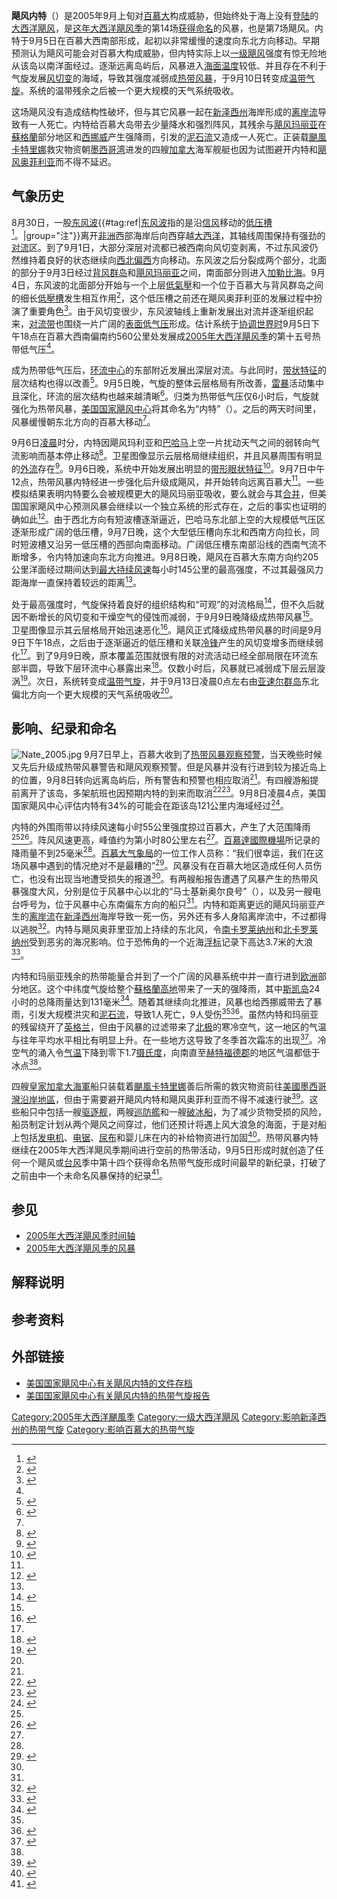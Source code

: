 {{noteTA
|G1=USState
|G2=Cyclone
|1=zh-hans:百慕大;zh-hk:百慕達;zh-tw:百慕達;
}}
{{Infobox Hurricane
| Name=飓风内特<br />{{lang|en|Hurricane Nate}}
| Type=飓风
| Year=2005
| Basin=Atl
| Image location=Nate Sept 7 2005 1730Z.jpg
| Image name=2005年9月7日的飓风内特
| alt=飓风的卫星照片
| Formed= {{Start date|2005|09|05}}
| Dissipated= {{End date|2005|09|10}}
| 1-min winds=80
| Pressure=979
| Damages=0
| Inflated=
| Fatalities=直接造成两人死亡<br /><small>（两者都是由内特和[[2005年飓风玛丽亚|飓风玛丽亚]]一起造成）</small>
| Areas=[[百慕大|百慕大]]、[[美國東岸|美國東岸]]、[[蘇格蘭|蘇格蘭]]、[[挪威|挪威]]
| Hurricane season=[[2005年大西洋颶風季|2005年大西洋颶風季]]
}}

'''飓风内特'''（{{lang-en|Hurricane Nate}}）是2005年9月上旬对[[百慕大|百慕大]]构成威胁，但始终处于海上没有[[登陆_(气象学)|登陆]]的[[北大西洋熱帶氣旋|大西洋飓风]]，是[[2005年大西洋颶風季|这年大西洋飓风季]]的第14场[[热带气旋命名|获得命名]]的风暴，也是第7场飓风。内特于9月5日在百慕大西南部形成，起初以非常缓慢的速度向东北方向移动。早期预测认为飓风可能会对百慕大构成威胁，但内特实际上以[[萨菲尔-辛普森飓风等级|一级飓风]]强度有惊无险地从该岛以南洋面经过。逐渐远离岛屿后，风暴进入[[海面温度|海面温度]]较低、并且存在不利于气旋发展[[风切变|风切变]]的海域，导致其强度减弱成[[热带气旋|热带风暴]]，于9月10日转变成[[温带气旋|温带气旋]]。系统的温带残余之后被一个更大规模的天气系统吸收。

这场飓风没有造成结构性破坏，但与其它风暴一起在[[新泽西州|新泽西州]]海岸形成的[[离岸流|离岸流]]导致有一人死亡。内特给百慕大岛带去少量降水和强烈阵风，其残余与[[2005年飓风玛丽亚|飓风玛丽亚]]在[[蘇格蘭|蘇格蘭]]部分地区和[[西挪威|西挪威]]产生强降雨，引发的[[泥石流|泥石流]]又造成一人死亡。正装载[[2005年飓风卡特里娜|颶風卡特里娜]]救灾物资朝[[墨西哥湾|墨西哥湾]]进发的四艘[[加拿大|加拿大]]海军舰艇也因为试图避开内特和[[2005年飓风奥菲利亚|飓风奥菲利亚]]而不得不延迟。

==气象历史==
{{storm path|Nate 2005 track.png|alt=风暴的路径地图。地图的左方可以看到美国东部，百慕大较为接近风暴中心。}}
8月30日，一股[[东风波|东风波]]{{#tag:ref|[[东风波|东风波]]指的是沿[[信风|信风]]移动的[[低压槽|低压槽]]<ref name="glo">{{cite report | publisher = National Hurricane Center | date = 2013-03-25 | accessdate = 2014-06-15 | title = Glossary of NHC Terms | archivedate = 2014-06-01 | archiveurl = https://web.archive.org/web/20140601020814/http://www.nhc.noaa.gov/aboutgloss.shtml | deadurl = no | url = http://www.nhc.noaa.gov/aboutgloss.shtml }}</ref>。|group="注"}}离开[[非洲|非洲]]西部海岸后向西穿越[[大西洋|大西洋]]，其轴线周围保持有强劲的[[对流|对流]]区。到了9月1日，大部分深层对流都已被西南向风切变剥离，不过东风波仍然维持着良好的状态继续向[[罗盘方位|西北偏西]]方向移动。东风波之后分裂成两个部分，北面的部分于9月3日经过[[背风群岛_(加勒比海)|背风群岛]]和[[2005年飓风玛丽亚|飓风玛丽亚]]之间，南面部分则进入[[加勒比海|加勒比海]]。9月4日，东风波的北面部分开始与一个上层[[低氣壓|低氣壓]]和一个位于百慕大与背风群岛之间的细长[[低壓槽|低壓槽]]发生相互作用<ref name="NateTCR">{{cite web |author=Stacy R. Stewart |title=Hurricane Nate Tropical Cyclone Report |date=2005-11-29 |publisher=National Hurricane Center |accessdate=2013-09-29 |deadurl=no |url=http://www.nhc.noaa.gov/pdf/TCR-AL152005_Nate.pdf |format=PDF |archivedate=2013-02-25 |archiveurl=https://web.archive.org/web/20130225113221/http://www.nhc.noaa.gov/pdf/TCR-AL152005_Nate.pdf }}</ref>，这个低压槽之前还在飓风奥菲利亚的发展过程中扮演了重要角色<ref>{{cite web |author=Jack Beven and Hugh D. Cobb, III |title=Hurricane Ophelia Tropical Cyclone Report |date=2006-01-26 |publisher=National Hurricane Center |deadurl=no |accessdate=2013-09-29 |url=http://www.nhc.noaa.gov/pdf/TCR-AL162005_Ophelia.pdf |format=[[PDF|PDF]] |archivedate=2013-08-23 |archiveurl=https://web.archive.org/web/20130823145046/http://www.nhc.noaa.gov/pdf/TCR-AL162005_Ophelia.pdf }}</ref>。由于风切变很少，东风波轴线上重新发展出对流并逐渐组织起来，[[雨带|对流带]]也围绕一片广阔的[[天氣圖|表面低气压]]形成。估计系统于[[协调世界时|协调世界时]]9月5日下午18点在百慕大西南偏南约560公里处发展成[[2005年大西洋飓风季|2005年大西洋飓风季]]的第十五号热带低气压<ref name="NateTCR" />。

成为热带低气压后，[[风眼|环流中心]]的东部附近发展出深层对流。与此同时，[[雨带|带状特征]]的层次结构也得以改善<ref>{{cite web |author=Robert Molleda and Richard Pasch |title=Tropical Depression 15 Discussion Number 1 |date=2005-09-05 |publisher=National Hurricane Center |accessdate=2014-10-02 |deadurl=no |url=http://www.nhc.noaa.gov/archive/2005/dis/al152005.discus.001.shtml? |archivedate=2012-10-10 |archiveurl=https://web.archive.org/web/20121010181019/http://www.nhc.noaa.gov/archive/2005/dis/al152005.discus.001.shtml }}</ref>。9月5日晚，气旋的整体云层格局有所改善，[[雷暴|雷暴]]活动集中且深化，环流的层次结构也越来越清晰<ref>{{cite web |author=Richard Knabb |title=Tropical Storm Nate Discussion Number 2 |date=2005-09-05 |publisher=National Hurricane Center |deadurl=no |accessdate=2013-09-29 |url=http://www.nhc.noaa.gov/archive/2005/dis/al152005.discus.002.shtml? |archivedate=2012-10-10 |archiveurl=https://web.archive.org/web/20121010180931/http://www.nhc.noaa.gov/archive/2005/dis/al152005.discus.002.shtml }}</ref>。归类为热带低气压仅6小时后，气旋就强化为热带风暴，[[国家飓风中心|美国国家飓风中心]]将其命名为“内特”（{{lang|en|Nate}}）。之后的两天时间里，风暴缓慢朝东北方向的百慕大移动<ref name="NateTCR" />。

9月6日[[凌晨|凌晨]]时分，内特因飓风玛利亚和[[巴哈马|巴哈马]]上空一片扰动天气之间的弱转向气流影响而基本停止移动<ref>{{cite web |author=Stacy Stewart |title=Tropical Storm Nate Discussion Number 3 |date=2005-09-06 |publisher=National Hurricane Center |accessdate=2013-09-29 |url=http://www.nhc.noaa.gov/archive/2005/dis/al152005.discus.003.shtml? |deadurl=no |archiveurl=https://web.archive.org/web/20121010180614/http://www.nhc.noaa.gov/archive/2005/dis/al152005.discus.003.shtml |archivedate=2012-10-10 }}</ref>。卫星图像显示云层格局继续组织，并且风暴周围有明显的[[外流_(气象)|外流]]存在<ref>{{cite web |author=Lixion Avila |title=Tropical Storm Nate Discussion Number 4 |date=2005-09-06 |publisher=National Hurricane Center |accessdate=2013-09-29 |archivedate=2012-10-10 |deadurl=no |archiveurl=https://web.archive.org/web/20121010180837/http://www.nhc.noaa.gov/archive/2005/dis/al152005.discus.004.shtml |url=http://www.nhc.noaa.gov/archive/2005/dis/al152005.discus.004.shtml? }}</ref>。9月6日晚，系统中开始发展出明显的[[风眼|带形眼状特征]]<ref>{{cite web |author=David Roberts and Jack Beven |title=Tropical Storm Nate Discussion Number 6 |date=2005-09-06 |publisher=National Hurricane Center |accessdate=2013-09-29 |archivedate=2012-10-10 |deadurl=no |url=http://www.nhc.noaa.gov/archive/2005/dis/al152005.discus.006.shtml? |archiveurl=https://web.archive.org/web/20121010181208/http://www.nhc.noaa.gov/archive/2005/dis/al152005.discus.006.shtml }}</ref>。{{lang|en|[[协调世界时|UTC]]}}9月7日中午12点，热带风暴内特经进一步强化后升级成飓风，并开始转向远离百慕大<ref name="NateTCR" />。一些模拟结果表明内特要么会被规模更大的飓风玛丽亚吸收，要么就会与其[[藤原效應|合并]]，但美国国家飓风中心预测风暴会继续以一个独立系统的形式存在，之后的事实也证明的确如此<ref>{{cite web |author=David Roberts and Jack Beven |title=Hurricane Nate Discussion Number 10 |date=2005-09-07 |publisher=National Hurricane Center |accessdate=2013-09-29 |url=http://www.nhc.noaa.gov/archive/2005/dis/al152005.discus.010.shtml |archivedate=2012-10-10 |deadurl=no |archiveurl=https://web.archive.org/web/20121010181234/http://www.nhc.noaa.gov/archive/2005/dis/al152005.discus.010.shtml }}</ref>。由于西北方向有短波槽逐渐逼近，巴哈马东北部上空的大规模低气压区逐渐形成广阔的低压槽，9月7日晚，这个大型低压槽向东北和西南方向拉长，同时短波槽又沿另一低压槽的西部向南面移动。广阔低压槽东南部沿线的西南气流不断增多，令内特加速向东北方向推进。9月8日晚，飓风在百慕大东南方向约205公里洋面经过期间达到[[最大持续风速|最大持续风速]]每小时145公里的最高强度，不过其最强风力距海岸一直保持着较远的距离<ref name="NateTCR" />。

处于最高强度时，气旋保持着良好的组织结构和“可观”的对流格局<ref>{{cite web |author=Jamie Rhome and Jack Beven |title=Hurricane Nate Discussion Number 14 |date=2005-09-08 |publisher=National Hurricane Center |accessdate=2013-09-29 |url=http://www.nhc.noaa.gov/archive/2005/dis/al152005.discus.014.shtml? |archivedate=2012-10-10 |deadurl=no |archiveurl=https://web.archive.org/web/20121010181044/http://www.nhc.noaa.gov/archive/2005/dis/al152005.discus.014.shtml }}</ref>，但不久后就因不断增长的风切变和干燥空气的侵蚀而减弱，于9月9日晚降级成热带风暴<ref name="NateTCR" />。卫星图像显示其云层格局开始迅速恶化<ref>{{cite web |author=Jamie Rhome and James Franklin |title=Hurricane Nate Discussion Number 15 |date=2005-09-09 |publisher=National Hurricane Center |accessdate=2013-09-29 |deadurl=no |url=http://www.nhc.noaa.gov/archive/2005/dis/al152005.discus.015.shtml? |archivedate=2012-10-10 |archiveurl=https://web.archive.org/web/20121010180731/http://www.nhc.noaa.gov/archive/2005/dis/al152005.discus.015.shtml }}</ref>。飓风正式降级成热带风暴的时间是{{lang|en|UTC}}9月9日下午18点，之后由于逐渐逼近的低压槽和关联[[冷锋|冷锋]]产生的风切变增多而继续弱化<ref name="NateTCR" />。到了9月9日晚，原本覆盖范围就很有限的对流活动已经全部局限在环流东部半圆，导致下层环流中心暴露出来<ref>{{cite web |author=Eric Blake and Lixion Avila |title=Hurricane Kate Discussion Number 17 |date=2005-09-09 |publisher=National Hurricane Center |accessdate=2013-09-29 |url=http://www.nhc.noaa.gov/archive/2005/dis/al152005.discus.017.shtml? |archivedate=2012-10-10 |deadurl=no |archiveurl=https://web.archive.org/web/20121010181122/http://www.nhc.noaa.gov/archive/2005/dis/al152005.discus.017.shtml }}</ref>。仅数小时后，风暴就已减弱成下层云层漩涡<ref>{{cite web |author=Jamie Rhome and Jack Beven |title=Hurricane Kate Discussion Number 18 |date=2005-09-09 |publisher=National Hurricane Center |accessdate=2013-09-29 |url=http://www.nhc.noaa.gov/archive/2005/dis/al152005.discus.018.shtml? |archivedate=2012-10-10 |deadurl=no |archiveurl=https://web.archive.org/web/20121010181221/http://www.nhc.noaa.gov/archive/2005/dis/al152005.discus.018.shtml }}</ref>。次日，系统转变成[[温带气旋|温带气旋]]，并于{{lang|en|UTC}}9月13日凌晨0点左右由[[亚速尔群岛|亚速尔群岛]]东北偏北方向一个更大规模的天气系统吸收<ref name="NateTCR" />。

== 影响、纪录和命名 ==
[[File:Nate_2005.jpg|right]]
9月7日早上，百慕大收到了[[熱帶氣旋警告|热带风暴观察预警]]，当天晚些时候又先后升级成热带风暴警告和飓风观察预警。但是风暴并没有行进到较为接近岛上的位置，9月8日转向远离岛屿后，所有警告和预警也相应取消<ref name="NateTCR" />。有四艘游船提前离开了该岛，多架航班也因预期内特的到来而取消<ref>{{cite web | author = Stuart Roberts | title = Bermuda braces itself as Hurricane Nate moves closer | date = 2005-09-08 | publisher = Associated Press | work = {{Subscription required | via = HighBeam Research}} | accessdate = 2013-09-29 | url = http://www.highbeam.com/doc/1P1-112912994.html | archive-url = https://web.archive.org/web/20121022212715/http://www.highbeam.com/doc/1P1-112912994.html | archive-date = 2012-10-22 | dead-url = yes }}</ref><ref>{{cite web | author =  | title = Flights canceled in Bermuda due to Hurricane Nate | date = 2005-09-08 | publisher = Airline Industry Information | accessdate = 2014-10-03 | url = http://www.highbeam.com/doc/1G1-135936192.html | via = HighBeam Research | archive-url = https://web.archive.org/web/20150323165940/http://www.highbeam.com/doc/1G1-135936192.html | archive-date = 2015-03-23 | dead-url = yes }}</ref>。{{lang|en|UTC}}9月8日凌晨4点，美国国家飓风中心评估内特有34%的可能会在距该岛121公里内海域经过<ref>{{cite web |author=David Roberts and Jack Beven |title=Hurricane Nate Probabilities Number 10 |date=2005-09-07 |publisher=National Hurricane Center |accessdate=2013-09-29 |url=http://www.nhc.noaa.gov/archive/2005/prb/al152005.prblty.010.shtml |archivedate=2012-10-10 |archiveurl=https://web.archive.org/web/20121010180756/http://www.nhc.noaa.gov/archive/2005/prb/al152005.prblty.010.shtml |deadurl=no }}</ref>。

内特的外围雨带以持续风速每小时55公里强度掠过百慕大，产生了大范围降雨<ref name="NateTCR" /><ref>{{cite web |author=Mark Guishard & Roger Williams |title=The 2005 Hurricane Season in Bermuda |year= |publisher=Bermuda Weather Service |accessdate=2013-09-29 |url=http://webcache.googleusercontent.com/search?q=cache%3AYmCuQfOnmmcJ%3Awww.weather.bm%2FTropicalArchive%2FWMO_2005_Bermuda.doc%20Hurricane%20Nate%20Bermuda&hl=en&ct=clnk&cd=14&gl=us |deadurl=yes |archiveurl=https://archive.is/20120707123216/http://webcache.googleusercontent.com/search?q=cache:YmCuQfOnmmcJ:www.weather.bm/TropicalArchive/WMO_2005_Bermuda.doc+Hurricane+Nate+Bermuda&hl=en&ct=clnk&cd=14&gl=us |archivedate=2012-07-07 }}</ref>。阵风风速更高，峰值约为第小时80公里左右<ref name="AP" />。[[百慕達國際機場|百慕達國際機場]]所记录的降雨量不到25毫米<ref name="NateTCR" />。[[百慕大气象局|百慕大气象局]]的一位工作人员称：“我们很幸运，我们在这场风暴中遇到的情况绝对不是最糟的”<ref name="AP">{{cite web | author = Staff Writer | title = Hurricane Nate spares Bermuda, passes well south of island | date = 2005-09-08 | publisher = Associated Press | accessdate = 2013-09-29 | url = http://www.highbeam.com/doc/1P1-112955376.html | quote = We were lucky ... We definitely did not get the worst case scenario with this storm | archive-url = https://web.archive.org/web/20121022212734/http://www.highbeam.com/doc/1P1-112955376.html | archive-date = 2012-10-22 | dead-url = yes }}</ref>。风暴没有在百慕大地区造成任何人员伤亡，也没有出现当地遭受损失的报道<ref name="NateTCR" />。有两艘船报告遭遇了风暴产生的热带风暴强度大风，分别是位于风暴中心以北的“马士基新奥尔良号”（{{lang|en|Maersk New Orleans}}），以及另一艘电台呼号为{{lang|en|WCX858}}，位于风暴中心东南偏东方向的船只<ref name="NateTCR" />。内特和距离更远的飓风玛丽亚产生的[[离岸流|离岸流]]在[[新泽西州|新泽西州]]海岸导致一死一伤，另外还有多人身陷离岸流中，不过都得以逃脱<ref>{{cite report | author = | title = Rip Current Event Report for New Jersey | year = 2005 | publisher = National Climatic Data Center}}</ref>。内特与飓风奥菲里亚加上持续的东北风，令[[南卡罗莱纳州|南卡罗莱纳州]]和[[北卡罗莱纳州|北卡罗莱纳州]]受到恶劣的海况影响。位于恐怖角的一个近海[[浮标|浮标]]记录下高达3.7米的大浪<ref>{{cite news | author = Bruce Smith | title = Tropical Weather | date = 2005-09-11 | publisher = ''The Inland Valley Daily Bulletin''}}</ref>。

内特和玛丽亚残余的热带能量合并到了一个广阔的风暴系统中并一直行进到[[欧洲|欧洲]]部分地区。这个中纬度气旋给整个[[蘇格蘭高地|蘇格蘭高地]]带来了一天的强降雨，其中[[斯凯岛|斯凯岛]]24小时的总降雨量达到131毫米<ref name="Scotland">{{cite news | author = Philip Edgen | title = Bad weather caused by two more hurricanes Maria and Nate leave their mark in dropping temperatures | date = 2005-09-18 | publisher = ''The Sunday Telegraph''}}</ref>。随着其继续向北推进，风暴也给西挪威带去了暴雨，引发大规模洪灾和[[泥石流|泥石流]]，导致1人死亡，9人受伤<ref name="Scotland" /><ref>{{cite web |author=Jonathan Tisdall |title=Mudslides hit Vestlandet |date=2005-09-14 |publisher=Aftenposten |accessdate=2011-06-29 |url=http://www.aftenposten.no/english/local/article1114723.ece |deadurl=yes |archiveurl=https://web.archive.org/web/20110629022252/http://www.aftenposten.no/english/local/article1114723.ece |archivedate=2011-06-29 }}</ref>。虽然内特和玛丽亚的残留绕开了[[英格兰|英格兰]]，但由于风暴的过滤带来了[[北极|北极]]的寒冷空气，这一地区的气温与往年平均水平相比有明显上升。在一些地方这导致了冬季首次霜冻的出现<ref>{{cite news | author = Paul Simmons | title = Hurricanes make us shiver when they die | date = 2005-09-20 | publisher = ''The Times'' (London)}}</ref>。冷空气的涌入令[[气温|气温]]下降到零下1.7[[摄氏度|摄氏度]]，向南直至[[赫特福德郡|赫特福德郡]]的地区气温都低于冰点<ref name="Scotland" />。

四艘[[皇家加拿大海軍|皇家加拿大海軍]]船只装载着[[2005年飓风卡特里娜|颶風卡特里娜]]善后所需的救灾物资前往[[美國墨西哥灣沿岸地區|美國墨西哥灣沿岸地區]]，但由于需要避开飓风内特和飓风奥菲利亚而不得不减速行驶<ref name="Times">{{cite news |author=Jim Fox |title=Storms slow Canada aid |publisher=''St. Petersburg Times'' |date=2005-09-11 |archivedate=2012-10-10 |deadurl=yes |archiveurl=https://web.archive.org/web/20121010092656/http://www.sptimes.com/2005/09/11/Worldandnation/Storms_slow_Canada_aid.shtml |url=http://www.sptimes.com/2005/09/11/Worldandnation/Storms_slow_Canada_aid.shtml |accessdate=2013-09-29 }}</ref>。这些船只中包括一艘[[驱逐舰|驱逐舰]]，两艘[[巡防艦|巡防艦]]和一艘[[破冰船|破冰船]]，为了减少货物受损的风险，船员制定计划从两个飓风之间穿过，他们还预计将遇上风大浪急的海面，于是对船上包括[[发电机|发电机]]、[[电锯|电锯]]、[[尿布|尿布]]和婴儿床在内的补给物资进行加固<ref>{{cite news | author = Canadian Press | title = Canadian vessels must avoid storm | date = 2005-09-09 | publisher = ''The Vancouver Province''}}</ref>。热带风暴内特继续在2005年大西洋飓风季期间进行空前的热带活动，9月5日形成时就创造了任何一个飓风或[[台风|台风]]季中第十四个获得命名热带气旋形成时间最早的新纪录，打破了之前由{{link-en|1936年大西洋飓风季|1936 Atlantic hurricane season}}中一个未命名风暴保持的纪录<ref name="HURDAT">{{cite web |author=National Hurricane Center |author2=Hurricane Research Division |title=Atlantic hurricane best track (HURDAT version 2) |url=http://www.nhc.noaa.gov/data/hurdat/hurdat2-atlantic-1851-2012-060513.txt |publisher=United States National Oceanic and Atmospheric Administration |date=2013-06-18 |accessdate=2013-09-29 |archiveurl=https://web.archive.org/web/20130921061148/http://www.nhc.noaa.gov/data/hurdat/hurdat2-atlantic-1851-2012-060513.txt |archivedate=2013-09-21 |deadurl=no }}</ref>。

== 参见 ==
{{portal box|热带气旋|美国}}
* [[2005年大西洋飓风季时间轴|2005年大西洋飓风季时间轴]]
* [[2005年大西洋飓风季的风暴|2005年大西洋飓风季的风暴]]

== 解释说明 ==
{{Reflist|group="注"}}

== 参考资料 ==
{{Reflist|colwidth=30em}}

==外部链接==
{{Commons category|Hurricane Nate (2005)}}
* [http://www.nhc.noaa.gov/archive/2005/refresh/NATE+shtml/ 美国国家飓风中心有关飓风内特的文件存档]{{Wayback|url=http://www.nhc.noaa.gov/archive/2005/refresh/NATE+shtml/ |date=20120716181337 }}
* [http://www.nhc.noaa.gov/pdf/TCR-AL152005_Nate.pdf 美国国家飓风中心有关飓风内特的热带气旋报告]{{Wayback|url=http://www.nhc.noaa.gov/pdf/TCR-AL152005_Nate.pdf |date=20130225113221 }}

{{2005 Atlantic hurricane season buttons}}
{{DEFAULTSORT:Nate (2005)}}
[[Category:2005年大西洋颶風季|Category:2005年大西洋颶風季]]
[[Category:一级大西洋飓风|Category:一级大西洋飓风]]
[[Category:影响新泽西州的热带气旋|Category:影响新泽西州的热带气旋]]
[[Category:影响百慕大的热带气旋|Category:影响百慕大的热带气旋]]
{{Featured article}}